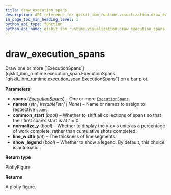 ```yaml
---
title: draw_execution_spans
description: API reference for qiskit_ibm_runtime.visualization.draw_execution_spans
in_page_toc_min_heading_level: 1
python_api_type: function
python_api_name: qiskit_ibm_runtime.visualization.draw_execution_spans
---
```


<span id="draw-execution-spans" />

# draw\_execution\_spans

<Function id="qiskit_ibm_runtime.visualization.draw_execution_spans" isDedicatedPage={true} github="https://github.com/Qiskit/qiskit-ibm-runtime/tree/main/qiskit_ibm_runtime/visualization/draw_execution_spans.py#L50-L154" signature="draw_execution_spans(*spans, names=None, common_start=False, normalize_y=False, line_width=4, show_legend=None)">
  Draw one or more [`ExecutionSpans`](qiskit_ibm_runtime.execution_span.ExecutionSpans "qiskit_ibm_runtime.execution_span.ExecutionSpans") on a bar plot.

  **Parameters**

  *   **spans** ([*ExecutionSpans*](qiskit_ibm_runtime.execution_span.ExecutionSpans "qiskit_ibm_runtime.execution_span.ExecutionSpans")) – One or more [`ExecutionSpans`](qiskit_ibm_runtime.execution_span.ExecutionSpans "qiskit_ibm_runtime.execution_span.ExecutionSpans").
  *   **names** (*str | Iterable\[str] | None*) – Name or names to assign to respective `spans`.
  *   **common\_start** (*bool*) – Whether to shift all collections of spans so that their first span’s start is at $t=0$.
  *   **normalize\_y** (*bool*) – Whether to display the y-axis units as a percentage of work complete, rather than cumulative shots completed.
  *   **line\_width** (*int*) – The thickness of line segments.
  *   **show\_legend** (*bool*) – Whether to show a legend. By default, this choice is automatic.

  **Return type**

  PlotlyFigure

  **Returns**

  A plotly figure.
</Function>

